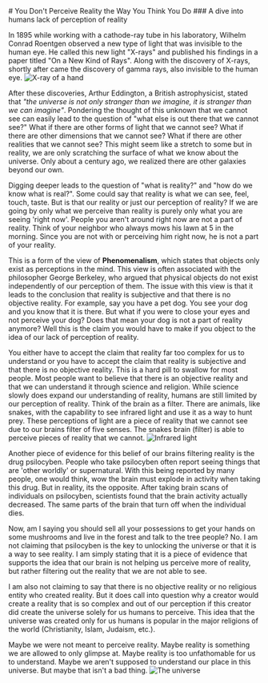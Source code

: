   <div className="text-center">
  # You Don't Perceive Reality the Way You Think You Do
  ### A dive into humans lack of perception of reality
  </div>

  In 1895 while working with a cathode-ray tube in his laboratory, Wilhelm Conrad Roentgen observed a new type of light that was invisible to the human eye. 
  He called this new light "X-rays" and published his findings in a paper titled "On a New Kind of Rays".
  Along with the discovery of X-rays, shortly after came the discovery of gamma rays, also invisible to the human eye.
  ![X-ray of a hand](https://images.theconversation.com/files/100809/original/image-20151104-29073-1cuwyy1.jpg?ixlib=rb-4.1.0&q=45&auto=format&w=926&fit=clip)

  After these discoveries, Arthur Eddington, a British astrophysicist, stated that *"the universe is not only stranger than we imagine, it is stranger than we can imagine"*.
  Pondering the thought of this unknown that we cannot see can easily lead to the question of "what else is out there that we cannot see?"
  What if there are other forms of light that we cannot see? What if there are other dimensions that we cannot see? What if there are other realities that we cannot see?
  This might seem like a stretch to some but in reality, we are only scratching the surface of what we know about the universe. Only about a century ago, we realized there are other galaxies beyond our own.

  Digging deeper leads to the question of "what is reality?" and "how do we know what is real?". Some could say that reality is what we can see, feel, touch, taste.
  But is that our reality or just our perception of reality? If we are going by only what we perceive than reality is purely only what you are seeing 'right now'.
  People you aren't around right now are not a part of reality. Think of your neighbor who always mows his lawn at 5 in the morning. Since you are not with or perceiving him
  right now, he is not a part of your reality. 
  
  This is a form of the view of **Phenomenalism**, which states that objects only exist as perceptions in the mind.
  This view is often associated with the philosopher George Berkeley, who argued that physical objects do not exist independently of our perception of them.
  The issue with this view is that it leads to the conclusion that reality is subjective and that there is no objective reality. For example, say you have a pet dog.
  You see your dog and you know that it is there. But what if you were to close your eyes and not perceive your dog? Does that mean your dog is not a part of reality anymore?
  Well this is the claim you would have to make if you object to the idea of our lack of perception of reality.

  You either have to accept the claim that reality far too complex for us to understand or you have to accept the claim that reality is subjective and that there is no objective reality.
  This is a hard pill to swallow for most people. Most people want to believe that there is an objective reality and that we can understand it through science and religion.
  While science slowly does expand our understanding of reality, humans are still limited by our perception of reality. Think of the brain as a filter. There are animals, like snakes,
  with the capability to see infrared light and use it as a way to hunt prey. These perceptions of light are a piece of reality that we cannot see due to our brains filter
  of five senses. The snakes brain (filter) is able to perceive pieces of reality that we cannot.
  ![Infrared light](https://media.springernature.com/full/springer-static/image/art%3A10.1038%2Fs41587-024-02361-6/MediaObjects/41587_2024_2361_Figa_HTML.png)

  Another piece of evidence for this belief of our brains filtering reality is the drug psilocyben. People who take psilocyben often report seeing things that are 'other worldly'
  or supernatural. With this being reported by many people, one would think, wow the brain must explode in activity when taking this drug. But in reality, its the opposite.
  After taking brain scans of individuals on psilocyben, scientists found that the brain activity actually decreased. The same parts of the brain that turn off when the individual dies.

  Now, am I saying you should sell all your possessions to get your hands on some mushrooms and live in the forest and talk to the tree people? No. I am not 
  claiming that psilocyben is the key to unlocking the universe or that it is a way to see reality. I am simply stating that it is a piece of evidence that supports the idea that
  our brain is not helping us perceive more of reality, but rather filtering out the reality that we are not able to see.

  I am also not claiming to say that there is no objective reality or no religious entity who created reality. But it does call into question why a creator would create a reality
  that is so complex and out of our perception if this creator did create the universe solely for us humans to perceive. This idea that the universe was created only for us humans
  is popular in the major religions of the world (Christianity, Islam, Judaism, etc.).

  Maybe we were not meant to perceive reality. Maybe reality is something we are allowed to only glimpse at. Maybe reality is too unfathomable for us to understand.
  Maybe we aren't supposed to understand our place in this universe. But maybe that isn't a bad thing.
  ![The universe](https://www.syracuse.com/resizer/v2/XCHEJDFRJVCHFJ2ADE3THQUJWY.jpeg?auth=2008ebe9863a75dc1c5aab23c419a69e654b8de553588dc09fff96fb8c389762&width=1280&quality=90)
